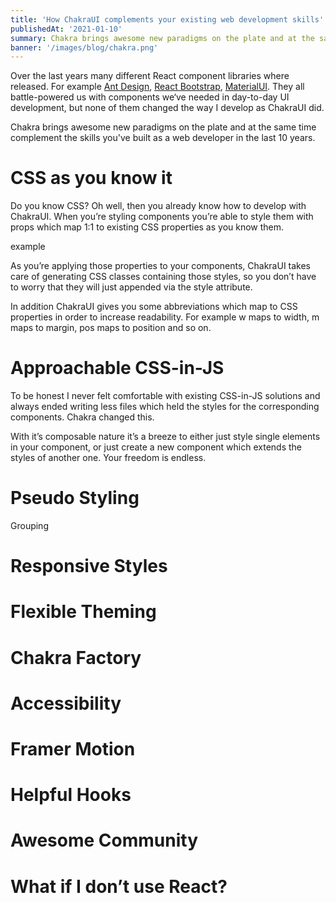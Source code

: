 ```yaml
---
title: 'How ChakraUI complements your existing web development skills'
publishedAt: '2021-01-10'
summary: Chakra brings awesome new paradigms on the plate and at the same time complement the skills you've built as a web developer in the last 10 years.
banner: '/images/blog/chakra.png'
---
```


Over the last years many different React component libraries where released. For example [Ant Design](https://ant.design), [React Bootstrap](https://react-bootstrap.github.io/), [MaterialUI](https://material-ui.com/). They all battle-powered us with components we‘ve needed in day-to-day UI development, but none of them changed the way I develop as ChakraUI did.

Chakra brings awesome new paradigms on the plate and at the same time complement the skills you've built as a web developer in the last 10 years.

# CSS as you know it

Do you know CSS? Oh well, then you already know how to develop with ChakraUI. When you’re styling components you’re able to style them with props which map 1:1 to existing CSS properties as you know them.

example

As you’re applying those properties to your components, ChakraUI takes care of generating CSS classes containing those styles, so you don’t have to worry that they will just appended via the style attribute.

In addition ChakraUI gives you some abbreviations which map to CSS properties in order to increase readability. For example w maps to width, m maps to margin, pos maps to position and so on.

# Approachable CSS-in-JS

To be honest I never felt comfortable with existing CSS-in-JS solutions and always ended writing less files which held the styles for the corresponding components. Chakra changed this.

With it’s composable nature it’s a breeze to either just style single elements in your component, or just create a new component which extends the styles of another one. Your freedom is endless.

# Pseudo Styling

Grouping

# Responsive Styles

# Flexible Theming

# Chakra Factory

# Accessibility

# Framer Motion

# Helpful Hooks

# Awesome Community

# What if I don’t use React?
